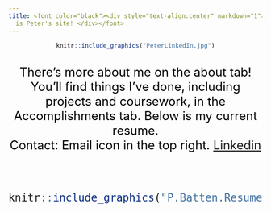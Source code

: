 ```yaml
---
title: <font color="black"><div style="text-align:center" markdown="1">Hello! This
  is Peter's site! </div></font>
---
```

<style>
body{
background-image: url("rough.jpg");
}
</style>
<div style="text-align:center" markdown="1">
```r
knitr::include_graphics("PeterLinkedIn.jpg")
```
<br>
<font size=5><font color="black"> There's more about me on the about tab! You'll find things I've done, including projects and coursework, in the Accomplishments tab. Below is my current resume. 
<div style="text-align:center" markdown="1"> Contact: Email icon in the top right. [Linkedin](https://www.linkedin.com/in/peter-batten/) </div> </font>

<br>
```r
knitr::include_graphics("P.Batten.Resume.Feb19.png")
```



